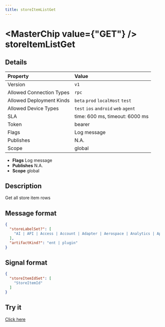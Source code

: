 ```yaml
---
title: storeItemListGet
---
```



# <MasterChip value={"GET"} /> storeItemListGet

## Details

| Property | Value | 
| :--- | :--- | 
| Version | `v1` |
| Allowed Connection Types | `rpc`  |
| Allowed Deployment Kinds | `beta` `prod` `localHost` `test`  |
| Allowed Device Types | `test` `ios` `android` `web` `agent`  |
| SLA | time: 600 ms, timeout: 6000 ms |
| Token | bearer |
| Flags | Log message |
| Publishes | N.A. |
| Scope | global |


- **Flags** Log message
- **Publishes** N.A.
- **Scope** global


## Description

Get all store item rows

## Message format

```json
{
  "storeLabelSet?": [
    "AI | API | Access | Account | Adapter | Aerospace | Analytics | Apple | Application | Approval | Asia | Asset | Attendance | Australia | Automotive | BI | Backup | Banking | Bill | Brass | Buffer | Bug | Buyer | CPG | CPU | CRM | Call | Canada | Care | Career | Cart | Case | Center | Chatbot | Chemicals | China | City | Claim | Collaboration | Communication | Compliance | Connector | Construction | Content | Conversation | Copper | Customer | Data | Defense | Desk | Digital | Distribution | Document | Donor | EDI | EPM | ERP | Education | Elderly | Engagement | Enterprise | Estimate | Europe | Event | Execution | FMCG | Facebook | Factory | Fare | Federal | FieldOps | Financial | Food | Force | Forecast | France | Franchise | Gas | Germany | Goal | Gold | Google | Governance | Government | Gym | HCM | HR | HRA | Hardware | Health | Healthcare | Higher | Hospital | Hospitality | Hosting | Hub | Hubspot | IOT | ITSM | IaaS | Identity | Incident | India | Information | Insurance | Intel | Interview | Inventory | Issue | Jewellery | K387 | Lead | Leave | Leisure | Life | Loan | Local | Location | Logistics | Maintenance | Management | Manufacturing | Maps | Marketing | Master | Media | Meeting | Microsoft | Mobile | Municipality | NonProfit | Offline | Oil | Operations | Opportunity | Optimization | Oracle | Order | PLM | POS | PPM | PaaS | Payment | Payroll | Performance | Pharmaceuticals | Planning | Plastics | Platform | Plugin | Point | Portfolio | Privacy | Procurement | Product | Professional | Property | Public | Quality | Questionnaire | Quote | RPA | RealEstate | Receipts | Record | Recreation | Recruiting | Resource | Retail | Return | Revenue | Review | Risk | Robot | Routing | SAP | SCM | SPM | SaaS | Safety | Sales | SalesForce | Scheduling | School | Sciences | Security | Self | Service | ServiceNow | Shopping | Silver | Smart | Social | Software | Specialty | Spot | Spreadsheet | Stall | State | Store | Subscription | Supplier | Survey | System | TRM | Templates | Testing | Tiles | Time | Tracking | Transportation | USA | Utilities | Vendor | Virtual | Visibility | Warehouse | Web | WhatsApp | Workforce | Youth | Zen | Zendesk | eCommerce"
  ],
  "artifactKind?": "ent | plugin"
}
```

## Signal format

```json
{
  "storeItemIdSet": [
    "StoreItemId"
  ]
}
```

## Try it

[Click here](https://web.neome.ai/api?path=store_store_storeItemListGet)


